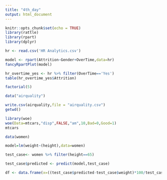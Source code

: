 ---
title: "4th_day"
output: html_document
---

```{r setup, include=FALSE}
knitr::opts_chunk$set(echo = TRUE)
library(rattle)
library(rpart)
library(dplyr)
```

```{r}

hr <- read.csv('HR Analytics.csv')

model <- rpart(Attrition~Gender+OverTime,data=hr)
fancyRpartPlot(model)

```

```{r}

hr_overtime_yes <- hr %>% filter(OverTime=='Yes') 
table(hr_overtime_yes$Attrition)

factorial(5)

data("airquality")

write.csv(airquality,file = "airquality.csv") 
getwd()
```

```{r}
library(woe)
woe(Data=mtcars,"disp",FALSE,"am",10,Bad=0,Good=1)
mtcars


```

```{r}

data(women)    

model=lm(weight~(height),data=women)

test_case<- women %>% filter(height==65)

test_case$predicted <- predict(model,test_case)

df <- data.frame(x=((test_case$predicted-test_case$weight)*100/test_case$weight))


```

```{r}

```

